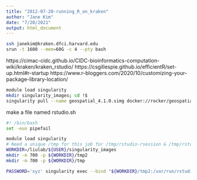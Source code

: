 ```yaml
---
title: "2012-07-20-running_R_on_kraken"
author: "Jane Kim"
date: "7/20/2021"
output: html_document
---
```


```bash
ssh janekim@kraken.dfci.harvard.edu
srun -t 1600 --mem=60G -c 4 --pty bash
```

https://cimac-cidc.github.io/CIDC-bioinformatics-computation-wiki/kraken/kraken_rstudio/
https://csgillespie.github.io/efficientR/set-up.html#r-startup
https://www.r-bloggers.com/2020/10/customizing-your-package-library-location/

```bash
module load singularity
mkdir singularity_images; cd !$
singularity pull --name geospatial_4.1.0.simg docker://rocker/geospatial:4.1.0
```

make a file named rstudio.sh
```bash
#! /bin/bash
set -euo pipefail

module load singularity
# Need a unique /tmp for this job for /tmp/rstudio-rsession & /tmp/rstudio-server
WORKDIR=/liulab/${USER}/singularity_images
mkdir -m 700 -p ${WORKDIR}/tmp2
mkdir -m 700 -p ${WORKDIR}/tmp

PASSWORD='xyz' singularity exec --bind "${WORKDIR}/tmp2:/var/run/rstudio-server" --bind "${WORKDIR}/tmp:/tmp" --bind="/liulab/${USER}" geospatial_4.0.2.simg rserver --www-port 8888 --auth-none=0 --auth-pam-helper-path=pam-helper --www-address=127.0.0.1
```

